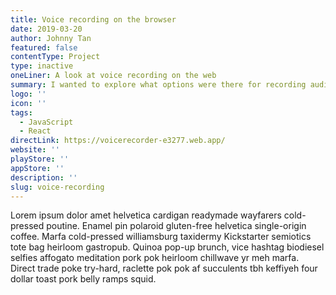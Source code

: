 ```yaml
---
title: Voice recording on the browser
date: 2019-03-20
author: Johnny Tan
featured: false
contentType: Project
type: inactive
oneLiner: A look at voice recording on the web
summary: I wanted to explore what options were there for recording audio on the browser. I created a project to install and test various options. It ended up being this web app.
logo: ''
icon: ''
tags: 
  - JavaScript
  - React
directLink: https://voicerecorder-e3277.web.app/
website: ''
playStore: ''
appStore: ''
description: ''
slug: voice-recording
---
```

Lorem ipsum dolor amet helvetica cardigan readymade wayfarers cold-pressed poutine. Enamel pin polaroid gluten-free helvetica single-origin coffee. Marfa cold-pressed williamsburg taxidermy Kickstarter semiotics tote bag heirloom gastropub. Quinoa pop-up brunch, vice hashtag biodiesel selfies affogato meditation pork pok heirloom chillwave yr meh marfa. Direct trade poke try-hard, raclette pok pok af succulents tbh keffiyeh four dollar toast pork belly ramps squid.
